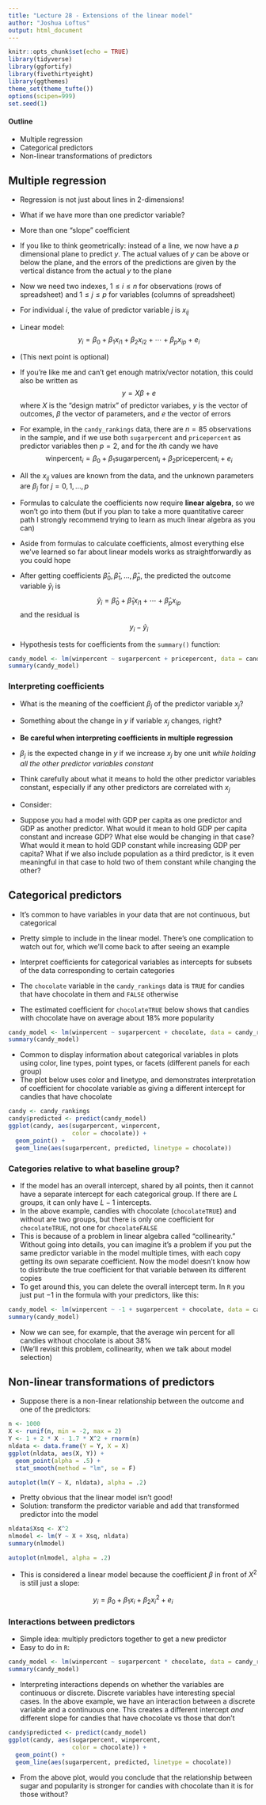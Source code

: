 ```yaml
---
title: "Lecture 28 - Extensions of the linear model"
author: "Joshua Loftus"
output: html_document
---
```


```r
knitr::opts_chunk$set(echo = TRUE)
library(tidyverse)
library(ggfortify)
library(fivethirtyeight)
library(ggthemes)
theme_set(theme_tufte())
options(scipen=999)
set.seed(1)
```

#### Outline

- Multiple regression
- Categorical predictors
- Non-linear transformations of predictors

## Multiple regression

- Regression is not just about lines in 2-dimensions!
- What if we have more than one predictor variable?
- More than one "slope" coefficient
- If you like to think geometrically: instead of a line, we now have a $p$ dimensional plane to predict $y$. The actual values of $y$ can be above or below the plane, and the errors of the predictions are given by the vertical distance from the actual $y$ to the plane

- Now we need two indexes, $1 \leq i \leq n$ for observations (rows of spreadsheet) and $1 \leq j \leq p$ for variables (columns of spreadsheet)
- For individual $i$, the value of predictor variable $j$ is $x_{ij}$
- Linear model:
$$
y_i = \beta_0 + \beta_1 x_{i1} + \beta_2 x_{i2} + \cdots + \beta_p x_{ip} + e_i
$$
- (This next point is optional)
- If you're like me and can't get enough matrix/vector notation, this could also be written as
$$
y = X \beta + e
$$
where $X$ is the "design matrix" of predictor variabes, $y$ is the vector of outcomes, $\beta$ the vector of parameters, and $e$ the vector of errors

- For example, in the `candy_rankings` data, there are $n = 85$ observations in the sample, and if we use both `sugarpercent` and `pricepercent` as predictor variables then $p = 2$, and for the $i$th candy we have
$$
\text{winpercent}_i = \beta_0 + \beta_1 \text{sugarpercent}_i + \beta_2 \text{pricepercent}_i + e_i
$$
- All the $x_{ij}$ values are known from the data, and the unknown parameters are $\beta_j$ for $j = 0,1, \ldots, p$

- Formulas to calculate the coefficients now require **linear algebra**, so we won't go into them (but if you plan to take a more quantitative career path I strongly recommend trying to learn as much linear algebra as you can)
- Aside from formulas to calculate coefficients, almost everything else we've learned so far about linear models works as straightforwardly as you could hope
- After getting coefficients $\hat \beta_0, \hat \beta_1, \ldots, \hat \beta_p$, the predicted the outcome variable $\hat y_i$ is
$$
\hat y_i = \hat \beta_0 + \hat \beta_1 x_{i1} + \cdots + \hat \beta_p x_{ip}
$$
and the residual is
$$
y_i - \hat y_i 
$$
- Hypothesis tests for coefficients from the `summary()` function:

```r
candy_model <- lm(winpercent ~ sugarpercent + pricepercent, data = candy_rankings)
summary(candy_model)
```

### Interpreting coefficients

- What is the meaning of the coefficient $\beta_j$ of the predictor variable $x_j$?
- Something about the change in $y$ if variable $x_j$ changes, right?
- **Be careful when interpreting coefficients in multiple regression**
- $\beta_j$ is the expected change in $y$ if we increase $x_j$ by one unit *while holding all the other predictor variables constant*
- Think carefully about what it means to hold the other predictor variables constant, especially if any other predictors are correlated with $x_j$

- Consider:

- Suppose you had a model with GDP per capita as one predictor and GDP as another predictor. What would it mean to hold GDP per capita constant and increase GDP? What else would be changing in that case? What would it mean to hold GDP constant while increasing GDP per capita? What if we also include population as a third predictor, is it even meaningful in that case to hold two of them constant while changing the other?


## Categorical predictors

- It's common to have variables in your data that are not continuous, but categorical
- Pretty simple to include in the linear model. There's one complication to watch out for, which we'll come back to after seeing an example

- Interpret coefficients for categorical variables as intercepts for subsets of the data corresponding to certain categories
- The `chocolate` variable in the `candy_rankings` data is `TRUE` for candies that have chocolate in them and `FALSE` otherwise
- The estimated coefficient for `chocolateTRUE` below shows that candies with chocolate have on average about 18\% more popularity

```r
candy_model <- lm(winpercent ~ sugarpercent + chocolate, data = candy_rankings)
summary(candy_model)
```

- Common to display information about categorical variables in plots using color, line types, point types, or facets (different panels for each group)
- The plot below uses color and linetype, and demonstrates interpretation of coefficient for chocolate variable as giving a different intercept for candies that have chocolate

```r
candy <- candy_rankings
candy$predicted <- predict(candy_model)
ggplot(candy, aes(sugarpercent, winpercent,
                  color = chocolate)) + 
  geom_point() +
  geom_line(aes(sugarpercent, predicted, linetype = chocolate))
```

### Categories relative to what baseline group?

- If the model has an overall intercept, shared by all points, then it cannot have a separate intercept for each categorical group. If there are $L$ groups, it can only have $L-1$ intercepts.
- In the above example, candies with chocolate (`chocolateTRUE`) and without are two groups, but there is only one coefficient for `chocolateTRUE`, not one for `chocolateFALSE`
- This is because of a problem in linear algebra called "collinearity." Without going into details, you can imagine it's a problem if you put the same predictor variable in the model multiple times, with each copy getting its own separate coefficient. Now the model doesn't know how to distribute the true coefficient for that variable between its different copies
- To get around this, you can delete the overall intercept term. In `R` you just put $-1$ in the formula with your predictors, like this:

```r
candy_model <- lm(winpercent ~ -1 + sugarpercent + chocolate, data = candy_rankings)
summary(candy_model)
```

- Now we can see, for example, that the average win percent for all candies without chocolate is about 38\%
- (We'll revisit this problem, collinearity, when we talk about model selection)

## Non-linear transformations of predictors

- Suppose there is a non-linear relationship between the outcome and one of the predictors:

```r
n <- 1000
X <- runif(n, min = -2, max = 2)
Y <- 1 + 2 * X - 1.7 * X^2 + rnorm(n)
nldata <- data.frame(Y = Y, X = X)
ggplot(nldata, aes(X, Y)) + 
  geom_point(alpha = .5) +
  stat_smooth(method = "lm", se = F)
```

```r
autoplot(lm(Y ~ X, nldata), alpha = .2)
```

- Pretty obvious that the linear model isn't good!
- Solution: transform the predictor variable and add that transformed predictor into the model

```r
nldata$Xsq <- X^2
nlmodel <- lm(Y ~ X + Xsq, nldata)
summary(nlmodel)
```

```r
autoplot(nlmodel, alpha = .2)
```

- This is considered a linear model because the coefficient $\beta$ in front of $X^2$ is still just a slope:

$$
y_i = \beta_0 + \beta_1 x_i + \beta_2 x_i^2 + e_i
$$

### Interactions between predictors

- Simple idea: multiply predictors together to get a new predictor
- Easy to do in `R`:

```r
candy_model <- lm(winpercent ~ sugarpercent * chocolate, data = candy_rankings)
summary(candy_model)
```

- Interpreting interactions depends on whether the variables are continuous or discrete. Discrete variables have interesting special cases. In the above example, we have an interaction between a discrete variable and a continuous one. This creates a different intercept *and* different slope for candies that have chocolate vs those that don't

```r
candy$predicted <- predict(candy_model)
ggplot(candy, aes(sugarpercent, winpercent,
                  color = chocolate)) + 
  geom_point() +
  geom_line(aes(sugarpercent, predicted, linetype = chocolate))
```

- From the above plot, would you conclude that the relationship between sugar and popularity is stronger for candies with chocolate than it is for those without?